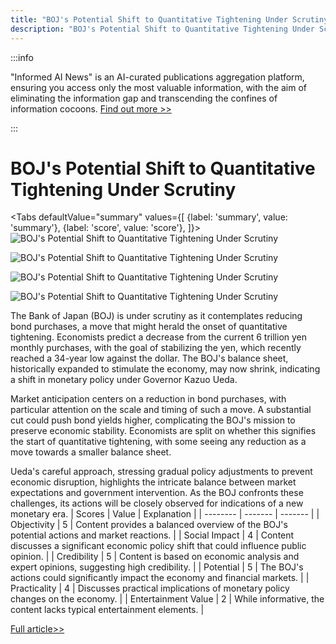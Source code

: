 ```yaml
---
title: "BOJ's Potential Shift to Quantitative Tightening Under Scrutiny"
description: "BOJ's Potential Shift to Quantitative Tightening Under Scrutiny"
---
```



:::info

"Informed AI News" is an AI-curated publications aggregation platform, ensuring you access only the most valuable information, with the aim of eliminating the information gap and transcending the confines of information cocoons.  [Find out more >>](/docs/guides)

:::

# BOJ's Potential Shift to Quantitative Tightening Under Scrutiny


<Tabs
	defaultValue="summary"
	values={[
	{label: 'summary', value: 'summary'},
	{label: 'score', value: 'score'},
]}>
<TabItem value="summary">
<img
  src="https://image.informedainews.com/2024/06/Soc-2fK-1717983417-0.jpg"
  alt="BOJ's Potential Shift to Quantitative Tightening Under Scrutiny"
/>

<img
  src="https://image.informedainews.com/2024/06/Soc-fW2-1717983417-1.jpg"
  alt="BOJ's Potential Shift to Quantitative Tightening Under Scrutiny"
/>

<img
  src="https://image.informedainews.com/2024/06/Soc-fTi-1717983417-2.jpg"
  alt="BOJ's Potential Shift to Quantitative Tightening Under Scrutiny"
/>

<img
  src="https://image.informedainews.com/2024/06/Soc-bSw-1717983417-3.jpg"
  alt="BOJ's Potential Shift to Quantitative Tightening Under Scrutiny"
/>



The Bank of Japan (BOJ) is under scrutiny as it contemplates reducing bond purchases, a move that might herald the onset of quantitative tightening. Economists predict a decrease from the current 6 trillion yen monthly purchases, with the goal of stabilizing the yen, which recently reached a 34-year low against the dollar. The BOJ's balance sheet, historically expanded to stimulate the economy, may now shrink, indicating a shift in monetary policy under Governor Kazuo Ueda.

Market anticipation centers on a reduction in bond purchases, with particular attention on the scale and timing of such a move. A substantial cut could push bond yields higher, complicating the BOJ's mission to preserve economic stability. Economists are split on whether this signifies the start of quantitative tightening, with some seeing any reduction as a move towards a smaller balance sheet.

Ueda's careful approach, stressing gradual policy adjustments to prevent economic disruption, highlights the intricate balance between market expectations and government intervention. As the BOJ confronts these challenges, its actions will be closely observed for indications of a new monetary era.
</TabItem>
<TabItem value="score">
	| Scores     | Value   | Explanation |
	| -------- | ------- | ------- |
	| Objectivity  | 5    | Content provides a balanced overview of the BOJ's potential actions and market reactions.    |
	| Social Impact | 4     | Content discusses a significant economic policy shift that could influence public opinion.    |
	| Credibility    | 5    | Content is based on economic analysis and expert opinions, suggesting high credibility.    |
	| Potential    | 5    | The BOJ's actions could significantly impact the economy and financial markets.    |
	| Practicality    | 4    | Discusses practical implications of monetary policy changes on the economy.    |
	| Entertainment Value    | 2    | While informative, the content lacks typical entertainment elements.    |
</TabItem>
</Tabs>

[Full article>>](https://asia.nikkei.com/Spotlight/Market-Spotlight/Market-to-scrutinize-BOJ-for-signs-of-quantitative-tightening)
